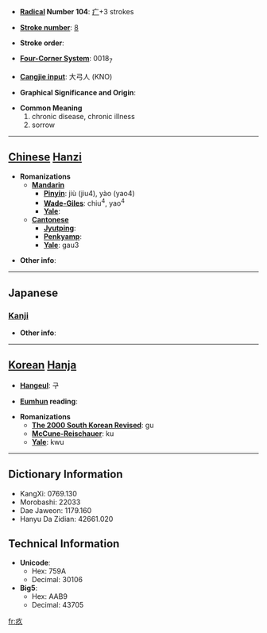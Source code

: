 * '''[[Wiktionary:Chinese radical index| Radical]] Number 104''': [[Wiktionary:Chinese radical index 疒|疒]]+3 strokes

* '''[[Wiktionary:Chinese total strokes index|Stroke number]]''': [[Wiktionary:Chinese total strokes index 8|8]]

* '''Stroke order''': 

* '''[[Wiktionary:Chinese four corner index|Four-Corner System]]''': 0018<sub>7</sub>

* '''[[Wiktionary:Chinese Cangjie index|Cangjie input]]''': 大弓人 (KNO)

* '''Graphical Significance and Origin''': 

* '''Common Meaning'''
*#chronic disease, chronic illness
*# sorrow


----

== [[Chinese]] [[Hanzi]] ==

* '''Romanizations'''
** '''[[Mandarin]]'''
*** '''[[Pinyin]]''': jiù (jiu4), yào (yao4)
*** '''[[Wade-Giles]]''': chiu<sup>4</sup>, yao<sup>4</sup>
*** '''[[Yale]]''': 
** '''[[Cantonese]]'''
*** '''[[Jyutping]]''':
*** '''[[Penkyamp]]''': 
*** '''[[Yale]]''': gau3

* '''Other info''': 

----

==Japanese==
===[[Kanji]]===
{{kanji|on readings=[[きゅう]] (kyū)|kun readings=[[やむ]] (yamu), [[やましい]] (yamashii)}}

* '''Other info''':  

----

== [[Korean]] [[Hanja]] ==

* '''[[Hangeul]]''': 구

* '''[[Eumhun]] reading''': 

* '''Romanizations'''
** '''[[The 2000 South Korean Revised Romanization|The 2000 South Korean Revised]]''': gu
** '''[[McCune-Reischauer]]''': ku
** '''[[Yale]]''': kwu

----

== Dictionary Information ==

* KangXi: 0769.130
* Morobashi: 22033
* Dae Jaweon: 1179.160
* Hanyu Da Zidian: 42661.020

== Technical Information ==

* '''Unicode''':
** Hex: 759A
** Decimal: 30106
* '''Big5''':
** Hex: AAB9
** Decimal: 43705

[[fr:疚]]